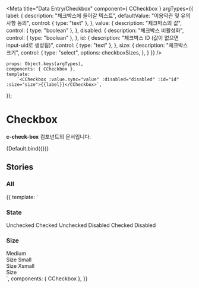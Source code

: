 
<Meta
    title="Data Entry/Checkbox"
    component={ CCheckbox }
    argTypes={{
        label: {
            description: "체크박스에 들어갈 텍스트",
            defaultValue: "이용약관 및 유의사항 동의",
            control: { type: "text" },
        },
        value: {
            description: "체크박스의 값",
            control: { type: "boolean" },
        },
        disabled: {
            description: "체크박스 비활성화",
            control: { type: "boolean" },
        },
        id: {
            description: "체크박스 ID (값이 없으면 input-uid로 생성됨)",
            control: { type: "text" },
        },
        size: {
            description: "체크박스 크기",
            control: {
                type: "select",
                options: checkboxSizes,
            },
        }
    }}
/>


    props: Object.keys(argTypes),
    components: { CCheckbox },
    template:
        `<CCheckbox :value.sync="value" :disabled="disabled" :id="id" :size="size">{{label}}</CCheckbox>`,
});

# Checkbox

**c-check-box** 컴포넌트의 문서입니다.

<Story name="Default" height="100px">
    {Default.bind({})}
</Story>

<ArgsTable story="Default" />

## Stories
### All

<Canvas>
    <Story name="All" height="100px">
        {{
            template: `
                <div>
                    <div>
                        <h3>State</h3>
                        <CCheckbox :value="false">Unchecked</CCheckbox>
                        <CCheckbox :value="true">Checked</CCheckbox>
                        <CCheckbox disabled>Unchecked Disabled</CCheckbox>
                        <CCheckbox :value="true" disabled>Checked Disabled</CCheckbox>
                    </div>
                    <div class="mt-20">
                        <h3>Size</h3>
                        <CCheckbox size="medium" class="mb-4">Medium<br />Size</CCheckbox>
                        <CCheckbox size="small" class="mb-4">Small<br/>Size</CCheckbox>
                        <CCheckbox size="xsmall">Xsmall<br/>Size</CCheckbox>
                    </div>
                </div>
            `,
            components: { CCheckbox },
        }}
    </Story>
</Canvas>

